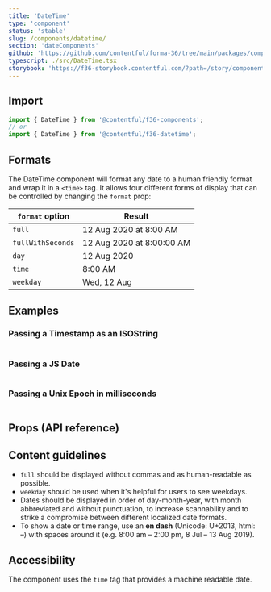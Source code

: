 ```yaml
---
title: 'DateTime'
type: 'component'
status: 'stable'
slug: /components/datetime/
section: 'dateComponents'
github: 'https://github.com/contentful/forma-36/tree/main/packages/components/datetime'
typescript: ./src/DateTime.tsx
storybook: 'https://f36-storybook.contentful.com/?path=/story/components-datetime--basic'
---
```


## Import

```jsx static=true
import { DateTime } from '@contentful/f36-components';
// or
import { DateTime } from '@contentful/f36-datetime';
```

## Formats

The DateTime component will format any date to a human friendly format and wrap it in a `<time>` tag.
It allows four different forms of display that can be controlled by changing the `format` prop:

| `format` option   | Result                    |
| ----------------- | ------------------------- |
| `full`            | 12 Aug 2020 at 8:00 AM    |
| `fullWithSeconds` | 12 Aug 2020 at 8:00:00 AM |
| `day`             | 12 Aug 2020               |
| `time`            | 8:00 AM                   |
| `weekday`         | Wed, 12 Aug               |

## Examples

### Passing a Timestamp as an ISOString

```jsx file=../../examples/ISOStringExample.tsx

```

### Passing a JS Date

```jsx file=../../examples/JSDateExample.tsx

```

### Passing a Unix Epoch in milliseconds

```jsx file=../../examples/UnixEpochExample.tsx

```

## Props (API reference)

<PropsTable of="DateTime" />

## Content guidelines

- `full` should be displayed without commas and as human-readable as possible.
- `weekday` should be used when it's helpful for users to see weekdays.
- Dates should be displayed in order of day-month-year, with month abbreviated and without punctuation,
  to increase scannability and to strike a compromise between different localized date formats.
- To show a date or time range, use an **en dash** (Unicode: U+2013, html: &ndash;) with spaces around it (e.g. 8:00 am – 2:00 pm, 8 Jul – 13 Aug 2019).

## Accessibility

The component uses the `time` tag that provides a machine readable date.

